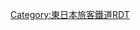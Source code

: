 {{Routemap|inline=<includeonly>yes</includeonly>|collapse=yes|title=根岸線|title-bg=#00b2e5|title-color=white|top=
* 地下鐵線、橫濱市電（廢線）、東急東橫線（舊線）<br>在圖上省略，只以記號顯示
|map=
\\\STRq\KBHFeq!~HUBaq\HUBlg~~ ~~[[相模鐵道|相鐵]]：[[相鐵本線|本線]]
\\\\tSTR+l\tBHFq!~HUB~~ ~~[[東急電鐵|東急]]：[[東橫線]]→
\vSTR+l-\STRq\STRq\tKRZ\BHFq!~HUB~~ ~~[[横須賀線]]、[[湘南新宿線]]→
\vSTR-STR+l\STRq\STRq\tKRZ\BHFq!~HUB~~ ~~[[東海道線 (JR東日本)|東海道線]]→
\vLSTR\\STR+l\tKRZ\BHFq!~HUB~~0.0~~JK 12 '''[[橫濱站|橫濱]]'''~~{{rint|yokohama|blue}} [[File:BSicon exTRAM.svg|15px|link=橫濱市電|橫濱市電]]
\\\STR\tSTR\HUB~~ ~~[[京濱東北線]]→
\\STR+l\KRZo\tKRZ\BHFq!~HUBe~~ ~~[[京濱急行電鐵|京急]]：[[京急本線|本線]]
\\LSTR\STR\tSTRl\tSTRq~~ ~~[[橫濱高速鐵道]]：[[港未來線]]→
\\ABZg+l\tSTRaq~~ ~~[[日本貨物鐵道|JR貨]]：[[高島線|高島貨物線]]
\BHF~~2.0~~JK 11 '''[[櫻木町站|櫻木町]]'''~~{{rint|yokohama|blue}}，[[東急電鐵|東急]]：''[[東橫線]]'' [[File:BSicon exTRAM.svg|15px|link=橫濱市電|橫濱市電]]
\BHF~~3.0~~JK 10 '''[[關內站|關內]]'''~~{{rint|yokohama|blue}} [[File:BSicon exTRAM.svg|15px|link=橫濱市電|橫濱市電]]
\BHF~~3.8~~JK 09 '''[[石川町站|石川町]]'''
\TUNNEL1
\BHF~~5.0~~JK 08 '''[[山手站|山手]]'''
\TUNNEL1~~ ~~矢口台隧道~~662公尺
\ABZg+l~~ ~~[[神奈川臨海鐵道|神奈川臨海]]：[[本牧線]]（貨物線）
\BHF~~7.1~~JK 07 '''[[根岸站 (神奈川縣)|根岸]]''' [[File:BSicon exTRAM.svg|15px|link=橫濱市電|橫濱市電]]
\BHF~~9.5~~JK 06 '''[[磯子站|磯子]]'''
\\BHF!~HUBaq\uKBHFa!~HUBeq~~11.1~~JK 05 '''[[新杉田站|新杉田]]'''
\\STR\uSTRl~~ ~~[[橫濱海岸線]]：[[金澤海岸線]]
LSTR\TUNNEL1
\STRl\KRZo\STRq~~ ~~京急：本線
\TUNNEL1
\BHF~~14.1~~JK 04 '''[[洋光台站|洋光台]]'''
\TUNNEL1
\BHF~~16.0~~JK 03 '''[[港南台站|港南台]]'''
\TUNNEL1~~ ~~日野第二隧道~~1181公尺
\TUNNEL2
\BHF~~18.5~~JK 02 '''[[本鄉台站|本鄉台]]'''
\TUNNEL1
vLSTR\\STR2\STRc3
vSTRlo-SHI1r\LSTRq\v-STR+r!~STRc1\STR+4
STRl\LSTRq\vSTR+r-STR\STR
\STR+r\vÜST\STR~~ ~~JR貨：東海道貨物線
exSTR+r\ABZg+l\vKRZu\ABZgr~~ ~~''{{link-ja|夢想樂園線|ドリーム開発ドリームランド線}}''
\exKBHFe!~HUBaq\STR!~HUBq\vBHF!~HUBq\BHF!~HUBq\KBHFa!~HUBeq~~22.1~~JK 01 '''[[大船站|大船]]'''
\\STR\vSTR-ABZg+l\STRr\STR!~POINTERg@fq~~ ~~[[湘南單軌電車]]：[[江之島線 (湘南單軌電車)|江之島線]]
\\\v-STRl\ABZq+r\KRZo~~ ~~橫須賀線
\\\KDSTe~~ ~~{{link-ja|鎌倉車輛中心|鎌倉車両センター}}
|bottom={{navbar|根岸線RDT}}
}}<noinclude>{{rdt intro|[[根岸線]]}}

[[Category:東日本旅客鐵道RDT]]
[[Category:根岸線| ]]

</noinclude>